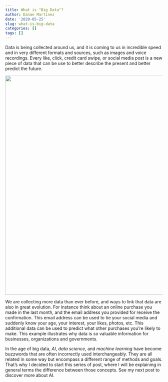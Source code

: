 ```yaml
---
title: What is "Big Data"?
author: Danae Martinez
date: '2020-05-25'
slug: what-is-big-data
categories: []
tags: []
---
```


Data is being collected around us, and it is coming to us in incredible speed and in very different formats and sources, such as images and voice recordings. Every like, click, credit card swipe, or social media post is a new piece of data that can be use to better describe the present and better predict the future.  

<center>
 ![](/big-data.jpg){width=700px}
<!-- ![](big-data.jpg) -->
</center>

We are collecting more data than ever before, and ways to link that data are also in great evolution. For instance think about an online purchase you made in the last month, and the email address you provided for receive the confirmation. This email address can be used to tie your social media and suddenly know your age, your interest, your likes, photos, etc. This additional data can be used to predict what other purchases you're likely to make. This example illustrates why data is so valuable information for businesses, organizations and governments. 

In the age of big data, *AI*, *data science*, and *machine learning* have become buzzwords that are often incorrectly used interchangeably. They are all related in some way but encompass a different range of methods and goals. That's why I decided to start this series of post, where I will be explaining in general terms the difference between those concepts. See my next post to discover more about AI.  